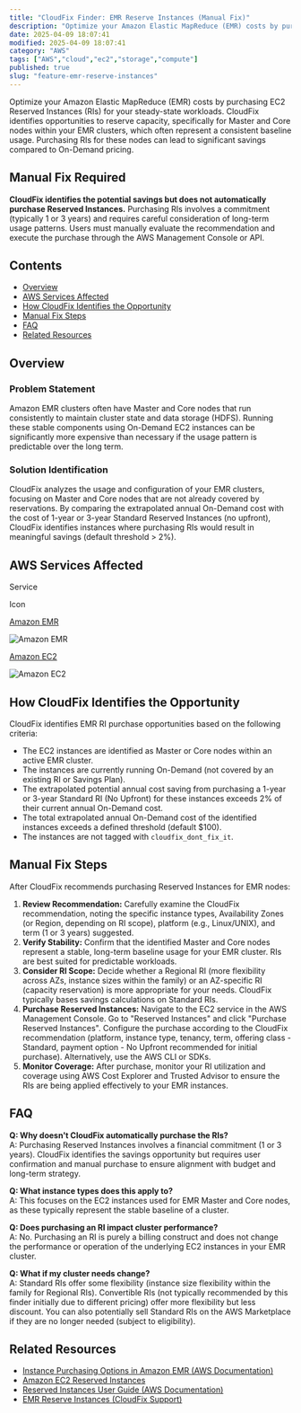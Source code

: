 ```yaml
---
title: "CloudFix Finder: EMR Reserve Instances (Manual Fix)"
description: "Optimize your Amazon Elastic MapReduce (EMR) costs by purchasing EC2 Reserved Instances (RIs) for your steady-state workloads. CloudFix identifies opportunities..."
date: 2025-04-09 18:07:41
modified: 2025-04-09 18:07:41
category: "AWS"
tags: ["AWS","cloud","ec2","storage","compute"]
published: true
slug: "feature-emr-reserve-instances"
---
```


Optimize your Amazon Elastic MapReduce (EMR) costs by purchasing EC2 Reserved Instances (RIs) for your steady-state workloads. CloudFix identifies opportunities to reserve capacity, specifically for Master and Core nodes within your EMR clusters, which often represent a consistent baseline usage. Purchasing RIs for these nodes can lead to significant savings compared to On-Demand pricing.

## Manual Fix Required

**CloudFix identifies the potential savings but does not automatically purchase Reserved Instances.** Purchasing RIs involves a commitment (typically 1 or 3 years) and requires careful consideration of long-term usage patterns. Users must manually evaluate the recommendation and execute the purchase through the AWS Management Console or API.

## Contents

-   [Overview](#overview)
-   [AWS Services Affected](#aws-services-affected)
-   [How CloudFix Identifies the Opportunity](#how-it-works)
-   [Manual Fix Steps](#manual-fix-steps)
-   [FAQ](#faq)
-   [Related Resources](#related-resources)

## Overview

### Problem Statement

Amazon EMR clusters often have Master and Core nodes that run consistently to maintain cluster state and data storage (HDFS). Running these stable components using On-Demand EC2 instances can be significantly more expensive than necessary if the usage pattern is predictable over the long term.

### Solution Identification

CloudFix analyzes the usage and configuration of your EMR clusters, focusing on Master and Core nodes that are not already covered by reservations. By comparing the extrapolated annual On-Demand cost with the cost of 1-year or 3-year Standard Reserved Instances (no upfront), CloudFix identifies instances where purchasing RIs would result in meaningful savings (default threshold > 2%).

## AWS Services Affected

Service

Icon

[Amazon EMR](https://aws.amazon.com/emr/)

![Amazon EMR](/media/uploads/EMR.svg)

[Amazon EC2](https://aws.amazon.com/ec2/)

![Amazon EC2](/media/uploads/EC2.svg)

## How CloudFix Identifies the Opportunity

CloudFix identifies EMR RI purchase opportunities based on the following criteria:

-   The EC2 instances are identified as Master or Core nodes within an active EMR cluster.
-   The instances are currently running On-Demand (not covered by an existing RI or Savings Plan).
-   The extrapolated potential annual cost saving from purchasing a 1-year or 3-year Standard RI (No Upfront) for these instances exceeds 2% of their current annual On-Demand cost.
-   The total extrapolated annual On-Demand cost of the identified instances exceeds a defined threshold (default $100).
-   The instances are not tagged with `cloudfix_dont_fix_it`.

## Manual Fix Steps

After CloudFix recommends purchasing Reserved Instances for EMR nodes:

1.  **Review Recommendation:** Carefully examine the CloudFix recommendation, noting the specific instance types, Availability Zones (or Region, depending on RI scope), platform (e.g., Linux/UNIX), and term (1 or 3 years) suggested.
2.  **Verify Stability:** Confirm that the identified Master and Core nodes represent a stable, long-term baseline usage for your EMR cluster. RIs are best suited for predictable workloads.
3.  **Consider RI Scope:** Decide whether a Regional RI (more flexibility across AZs, instance sizes within the family) or an AZ-specific RI (capacity reservation) is more appropriate for your needs. CloudFix typically bases savings calculations on Standard RIs.
4.  **Purchase Reserved Instances:** Navigate to the EC2 service in the AWS Management Console. Go to "Reserved Instances" and click "Purchase Reserved Instances". Configure the purchase according to the CloudFix recommendation (platform, instance type, tenancy, term, offering class - Standard, payment option - No Upfront recommended for initial purchase). Alternatively, use the AWS CLI or SDKs.
5.  **Monitor Coverage:** After purchase, monitor your RI utilization and coverage using AWS Cost Explorer and Trusted Advisor to ensure the RIs are being applied effectively to your EMR instances.

## FAQ

**Q: Why doesn't CloudFix automatically purchase the RIs?**  
A: Purchasing Reserved Instances involves a financial commitment (1 or 3 years). CloudFix identifies the savings opportunity but requires user confirmation and manual purchase to ensure alignment with budget and long-term strategy.

**Q: What instance types does this apply to?**  
A: This focuses on the EC2 instances used for EMR Master and Core nodes, as these typically represent the stable baseline of a cluster.

**Q: Does purchasing an RI impact cluster performance?**  
A: No. Purchasing an RI is purely a billing construct and does not change the performance or operation of the underlying EC2 instances in your EMR cluster.

**Q: What if my cluster needs change?**  
A: Standard RIs offer some flexibility (instance size flexibility within the family for Regional RIs). Convertible RIs (not typically recommended by this finder initially due to different pricing) offer more flexibility but less discount. You can also potentially sell Standard RIs on the AWS Marketplace if they are no longer needed (subject to eligibility).

## Related Resources

-   [Instance Purchasing Options in Amazon EMR (AWS Documentation)](https://docs.aws.amazon.com/emr/latest/ManagementGuide/emr-instance-purchasing-options.html)
-   [Amazon EC2 Reserved Instances](https://aws.amazon.com/ec2/pricing/reserved-instances/)
-   [Reserved Instances User Guide (AWS Documentation)](https://docs.aws.amazon.com/AWSEC2/latest/UserGuide/ec2-reserved-instances.html)
-   [EMR Reserve Instances (CloudFix Support)](https://support.cloudfix.com/article/16986-emr-reserve-instances)
